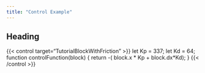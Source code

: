 ```yaml
---
title: "Control Example"
---
```


## Heading

{{< control target="TutorialBlockWithFriction" >}}
let Kp = 337;
let Kd = 64;
function controlFunction(block)
{
  return -( block.x * Kp + block.dx*Kd);
}
{{< /control >}}

